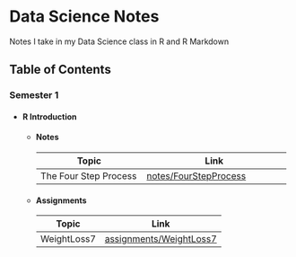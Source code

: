 # Data Science Notes
Notes I take in my Data Science class in R and R Markdown

## Table of Contents

### Semester 1
- #### R Introduction
  - #### Notes
  | Topic               | Link                        |
  |---------------------|-----------------------------|
  | The Four Step Process  | [notes/FourStepProcess](notes/FourStepProcess)   |
  - #### Assignments
  | Topic               | Link                        |
  |---------------------|-----------------------------|
  | WeightLoss7  | [assignments/WeightLoss7](assignments/WeightLoss7)   |